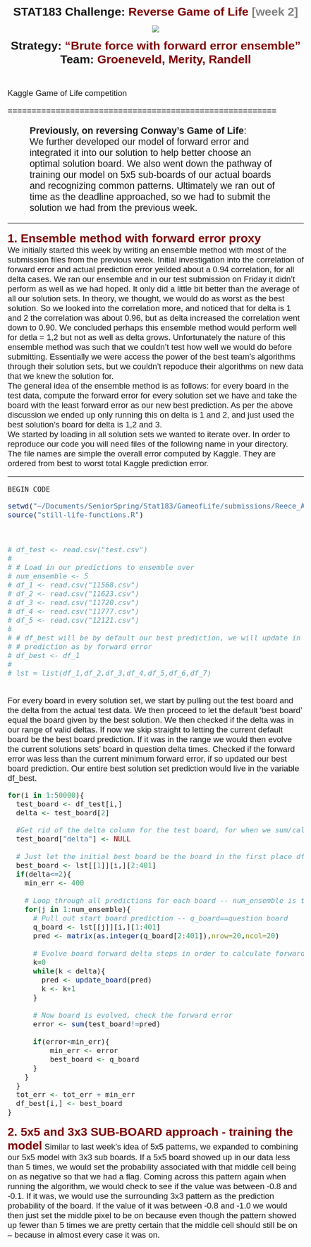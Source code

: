<head>
  <style type="text/css">
    body, blockquote{
      margin-left:20px;
      margin-right:20px; 
      font-size:14pt; 
      font-family:Calibri,Arial;
    }
    div.title {
      margin-left:auto;
      margin-right:auto;
      text-align:center; 
      line-spacing:10px;
      font-weight:900; 
      font-size:20pt;
    }
    div.pattern-example {
      line-spacing:5px; 
      letter-spacing:10px; 
      font-weight:900;
    }
    div#three-col { 
      width:300px; 
    }
    div#col1 {
      position:relative; 
      float:left; 
      width:60px; 
      display:table-column;
    }
    div#col2 {
      position:relative; 
      float:left; 
      padding-left:10px;
      padding-top:20px;
      vertical-align:middle; 
      width:150px; 
      display:table-column;
    }
    div#col3 {
      position:relative; 
      float:left; 
      width:60px; 
      display:table-column;
    }
    div.intro {
      margin-left:50px;
      margin-right:50px;
      font-size:16pt;
    }
    .big-indent { margin-left:60px;}
    .text-line { clear:both;}
    span.crimson, a { color:maroon;}
    span.standout { color:blue;}
    span.ltgray { color:gray;}
    span.section-head {
      margin-top:20px; 
      color:maroon; 
      font-size:20pt; 
      font-weight:900;
    }
    img {
      padding-top: 15px; 
      padding-bottom: 15px;
    }
    li {margin-top:10px; line-spacing:15px;}
    code {font-size: 12pt;}
  </style>
</head>




<div class="title">
  STAT183 Challenge:  <span class="crimson">Reverse Game of Life</span>
                      <span class="ltgray"> [week 2]</span> <br />
  <img src="http://schools-wikipedia.org/images/194/19479.png" /> <br />
  Strategy: <span class="crimson">"Brute force with forward error ensemble"</span> <br />
  Team: <span class="crimson">Groeneveld, Merity, Randell</span> 
 <br /><br /></div>

Kaggle Game of Life competition
<br>

========================================================
<br>
<div class="intro"><b>Previously, on reversing Conway's Game of Life</b>:<br> 
We further developed our model of forward error and integrated it into our solution to help better choose an optimal solution board. We also went down the pathway of training our model on 5x5 sub-boards of our actual boards and recognizing common patterns. Ultimately we ran out of time as the deadline approached, so we had to submit the solution we had from the previous week.
</div>

<hr>

<span class="section-head">1. Ensemble method with forward error proxy</span>
<br />
We initially started this week by writing an ensemble method with most of the submission files from the previous week. Initial investigation into the correlation of forward error and actual prediction error yeilded about a 0.94 correlation, for all delta cases. We ran our ensemble and in our test submission on Friday it didn't perform as well as we had hoped. It only did a little bit better than the average of all our solution sets. In theory, we thought, we would do as worst as the best solution. So we looked into the correlation more, and noticed that for delta is 1 and 2 the correlation was about 0.96, but as delta increased the correlation went down to 0.90. We concluded perhaps this ensemble method would perform well for detla = 1,2 but not as well as delta grows. Unfortunately the nature of this ensemble method was such that we couldn't test how well we would do before submitting. Essentially we were access the power of the best team's algorithms through their solution sets, but we couldn't repoduce their algorithms on new data that we knew the solution for.
<br />
The general idea of the ensemble method is as follows: for every board in the test data, compute the forward error for every solution set we have and take the board with the least forward error as our new best prediction. As per the above discussion we ended up only running this on delta is 1 and 2, and just used the best solution's board for delta is 1,2 and 3. 
<br/>
We started by loading in all solution sets we wanted to iterate over. In order to reproduce our code you will need files of the following name in your directory. The file names are simple the overall error computed by Kaggle. They are ordered from best to worst total Kaggle prediction error.
<hr>
<code>BEGIN CODE</code>

```r
setwd("~/Documents/SeniorSpring/Stat183/GameofLife/submissions/Reece_Andrew_BryanTonyAndrew/")
source("still-life-functions.R")
```
<br />
```r
# df_test <- read.csv("test.csv")
# 
# # Load in our predictions to ensemble over
# num_ensemble <- 5
# df_1 <- read.csv("11568.csv")
# df_2 <- read.csv("11623.csv")
# df_3 <- read.csv("11720.csv")
# df_4 <- read.csv("11777.csv")
# df_5 <- read.csv("12121.csv")
# 
# # df_best will be by default our best prediction, we will update in place if we find a better
# # prediction as by forward error
# df_best <- df_1
# 
# lst = list(df_1,df_2,df_3,df_4,df_5,df_6,df_7)

```
<br />
For every board in every solution set, we start by pulling out the test board and the delta from the actual test data. We then proceed to let the default 'best board' equal the board given by the best solution. We then checked if the delta was in our range of valid deltas. If now we skip straight to letting the current default board be the best board prediction. If it was in the range we would then evolve the current solutions sets' board in question delta times. Checked if the forward error was less than the current minimum forward error, if so updated our best board prediction. Our entire best solution set prediction would live in the variable df_best.
<br />
```r
for(i in 1:50000){
  test_board <- df_test[i,]
  delta <- test_board[2]

  #Get rid of the delta column for the test board, for when we sum/calculate our forward error
  test_board["delta"] <- NULL
    
  # Just let the initial best board be the board in the first place df to initialize best_board.. need here for scope
  best_board <- lst[[1]][i,][2:401]
  if(delta<=2){
    min_err <- 400
      
    # Loop through all predictions for each board -- num_ensemble is the number of total prediction files we have
    for(j in 1:num_ensemble){
      # Pull out start board prediction -- q_board==question board
      q_board <- lst[[j]][i,][1:401]
      pred <- matrix(as.integer(q_board[2:401]),nrow=20,ncol=20)
      
      # Evolve board forward delta steps in order to calculate forward error
      k=0
      while(k < delta){
        pred <- update_board(pred)
        k <- k+1
      }
      
      # Now board is evolved, check the forward error
      error <- sum(test_board!=pred)
      
      if(error<min_err){     
          min_err <- error
          best_board <- q_board
      }
    }
  }
  tot_err <- tot_err + min_err
  df_best[i,] <- best_board 
}
```

<span class="section-head">2. 5x5 and 3x3 SUB-BOARD approach - training the model</span>
Similar to last week's idea of 5x5 patterns, we expanded to combining our 5x5 model with 3x3 sub boards. If a 5x5 board showed up in our data less than 5 times, we would set the probability associated with that middle cell being on as negative so that we had a flag. Coming across this pattern again when running the algorithm, we would check to see if the value was between -0.8 and -0.1. If it was, we would use the surrounding 3x3 pattern as the prediction probability of the board. If the value of it was between -0.8 and -1.0 we would then just set the middle pixel to be on because even though the pattern showed up fewer than 5 times we are pretty certain that the middle cell should still be on -- because in almost every case it was on. 

```r


```

<br />


</div>






















